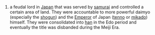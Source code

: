 #a feudal lord in [[Japan]] that was served by [[samurai]] and controlled a certain area of land.  They were accountable to more powerful daimyo (especially the [[shogun]]) and the [[Emperor]] of Japan ([[tenno]] or [[mikado]]) himself.  They were consolidated into [[han]] in the Edo period and eventually the title was disbanded during the Meiji Era.